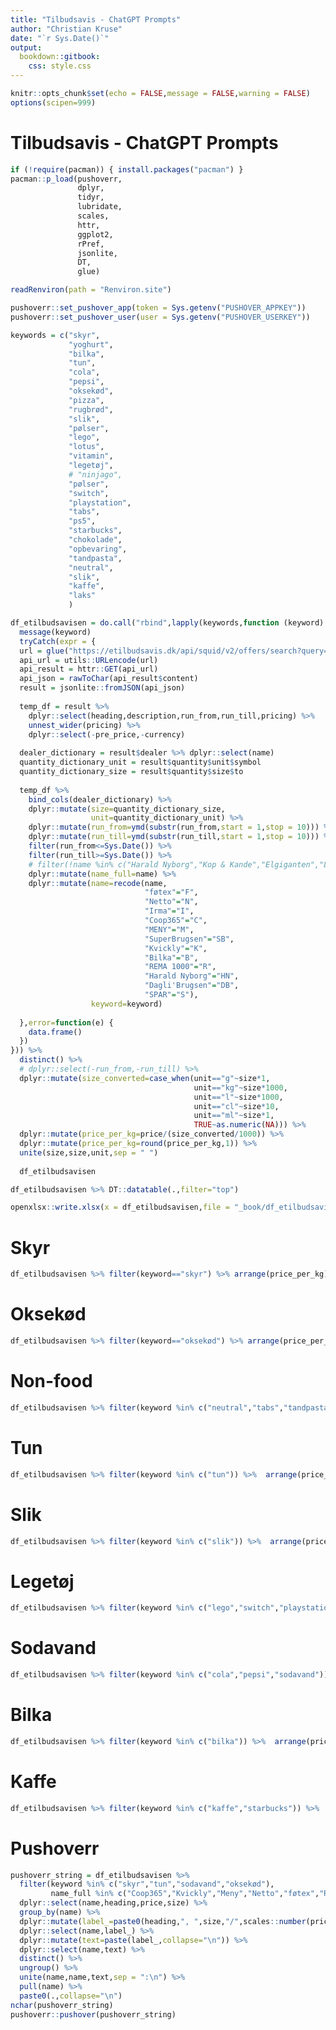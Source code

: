 ```yaml
---
title: "Tilbudsavis - ChatGPT Prompts"
author: "Christian Kruse"
date: "`r Sys.Date()`"
output: 
  bookdown::gitbook:
    css: style.css
---
```


```r
knitr::opts_chunk$set(echo = FALSE,message = FALSE,warning = FALSE)
options(scipen=999)
```

# Tilbudsavis - ChatGPT Prompts

```r

if (!require(pacman)) { install.packages("pacman") }
pacman::p_load(pushoverr,
               dplyr,
               tidyr,
               lubridate,
               scales,
               httr,
               ggplot2,
               rPref,
               jsonlite,
               DT,
               glue)

```


```r
readRenviron(path = "Renviron.site")
```

```r
pushoverr::set_pushover_app(token = Sys.getenv("PUSHOVER_APPKEY"))
pushoverr::set_pushover_user(user = Sys.getenv("PUSHOVER_USERKEY"))
```

```r

keywords = c("skyr",
             "yoghurt",
             "bilka",
             "tun",
             "cola",
             "pepsi",
             "oksekød",
             "pizza",
             "rugbrød",
             "slik",
             "pølser",
             "lego",
             "lotus",
             "vitamin",
             "legetøj",
             # "ninjago",
             "pølser",
             "switch",
             "playstation",
             "tabs",
             "ps5",
             "starbucks",
             "chokolade",
             "opbevaring",
             "tandpasta",
             "neutral",
             "slik",
             "kaffe",
             "laks"
             )

df_etilbudsavisen = do.call("rbind",lapply(keywords,function (keyword) {
  message(keyword)
  tryCatch(expr = {
  url = glue("https://etilbudsavis.dk/api/squid/v2/offers/search?query={keyword}&r_lat=55.7715601&r_lng=12.4943525&r_radius=30000&r_locale=da_DK&limit=100&offset=0")
  api_url = utils::URLencode(url)
  api_result = httr::GET(api_url)
  api_json = rawToChar(api_result$content)
  result = jsonlite::fromJSON(api_json)
  
  temp_df = result %>% 
    dplyr::select(heading,description,run_from,run_till,pricing) %>% 
    unnest_wider(pricing) %>% 
    dplyr::select(-pre_price,-currency) 
  
  dealer_dictionary = result$dealer %>% dplyr::select(name) 
  quantity_dictionary_unit = result$quantity$unit$symbol
  quantity_dictionary_size = result$quantity$size$to
  
  temp_df %>% 
    bind_cols(dealer_dictionary) %>% 
    dplyr::mutate(size=quantity_dictionary_size,
                  unit=quantity_dictionary_unit) %>% 
    dplyr::mutate(run_from=ymd(substr(run_from,start = 1,stop = 10))) %>% 
    dplyr::mutate(run_till=ymd(substr(run_till,start = 1,stop = 10))) %>% 
    filter(run_from<=Sys.Date()) %>% 
    filter(run_till>=Sys.Date()) %>% 
    # filter(!name %in% c("Harald Nyborg","Kop & Kande","Elgiganten","Lidl","Min Købmand","Imerco","Skousen","LET-KØB")) %>% 
    dplyr::mutate(name_full=name) %>% 
    dplyr::mutate(name=recode(name,
                              "føtex"="F",
                              "Netto"="N",
                              "Irma"="I",
                              "Coop365"="C",
                              "MENY"="M",
                              "SuperBrugsen"="SB",
                              "Kvickly"="K",
                              "Bilka"="B",
                              "REMA 1000"="R",
                              "Harald Nyborg"="HN",
                              "Dagli'Brugsen"="DB",
                              "SPAR"="S"),
                  keyword=keyword)
    
  },error=function(e) {
    data.frame()
  })
})) %>% 
  distinct() %>% 
  # dplyr::select(-run_from,-run_till) %>%  
  dplyr::mutate(size_converted=case_when(unit=="g"~size*1,
                                         unit=="kg"~size*1000,
                                         unit=="l"~size*1000,
                                         unit=="cl"~size*10,
                                         unit=="ml"~size*1,
                                         TRUE~as.numeric(NA))) %>% 
  dplyr::mutate(price_per_kg=price/(size_converted/1000)) %>% 
  dplyr::mutate(price_per_kg=round(price_per_kg,1)) %>% 
  unite(size,size,unit,sep = " ") 
  
  df_etilbudsavisen
```


```r
df_etilbudsavisen %>% DT::datatable(.,filter="top")
```

```r
openxlsx::write.xlsx(x = df_etilbudsavisen,file = "_book/df_etilbudsavisen.xlsx")
```

# Skyr

```r
df_etilbudsavisen %>% filter(keyword=="skyr") %>% arrange(price_per_kg) %>%   DT::datatable(.,filter="top")
```

# Oksekød

```r
df_etilbudsavisen %>% filter(keyword=="oksekød") %>% arrange(price_per_kg) %>%  DT::datatable(.,filter="top")
```
# Non-food

```r
df_etilbudsavisen %>% filter(keyword %in% c("neutral","tabs","tandpasta")) %>%  arrange(price_per_kg) %>% DT::datatable(.,filter="top")
```

# Tun

```r
df_etilbudsavisen %>% filter(keyword %in% c("tun")) %>%  arrange(price_per_kg) %>% DT::datatable(.,filter="top")
```

# Slik

```r
df_etilbudsavisen %>% filter(keyword %in% c("slik")) %>%  arrange(price_per_kg) %>% DT::datatable(.,filter="top")
```

# Legetøj

```r
df_etilbudsavisen %>% filter(keyword %in% c("lego","switch","playstation","ps5")) %>%  arrange(price_per_kg) %>% DT::datatable(.,filter="top")
```

# Sodavand

```r
df_etilbudsavisen %>% filter(keyword %in% c("cola","pepsi","sodavand")) %>%  arrange(price_per_kg) %>% DT::datatable(.,filter="top")
```
# Bilka

```r
df_etilbudsavisen %>% filter(keyword %in% c("bilka")) %>%  arrange(price_per_kg) %>% DT::datatable(.,filter="top")
```

# Kaffe

```r
df_etilbudsavisen %>% filter(keyword %in% c("kaffe","starbucks")) %>%  arrange(price_per_kg) %>% DT::datatable(.,filter="top")
```

# Pushoverr

```r
pushoverr_string = df_etilbudsavisen %>% 
  filter(keyword %in% c("skyr","tun","sodavand","oksekød"),
         name_full %in% c("Coop365","Kvickly","Meny","Netto","føtex","Rema 1000","Bilka")) %>% 
  dplyr::select(name,heading,price,size) %>% 
  group_by(name) %>% 
  dplyr::mutate(label_=paste0(heading,", ",size,"/",scales::number(price,1))) %>% 
  dplyr::select(name,label_) %>% 
  dplyr::mutate(text=paste(label_,collapse="\n")) %>% 
  dplyr::select(name,text) %>% 
  distinct() %>% 
  ungroup() %>% 
  unite(name,name,text,sep = ":\n") %>% 
  pull(name) %>% 
  paste0(.,collapse="\n")
nchar(pushoverr_string)
pushoverr::pushover(pushoverr_string)
```

